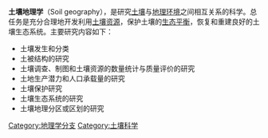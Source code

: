 '''土壤地理学'''（Soil geography），是研究[[土壤|土壤]]与[[地理环境|地理环境]]之间相互关系的科学。总任务是充分合理地开发利用[[土壤资源|土壤资源]]，保护土壤的[[生态平衡|生态平衡]]，恢复和重建良好的土壤生态系统。主要研究内容如下：

*土壤发生和分类
*土被结构的研究
*土壤调查、制图和土壤资源的数量统计与质量评价的研究
*土地生产潜力和人口承载量的研究
*土壤保护研究
*土壤生态系统的研究
*土壤地理分区或区划的研究

{{Geography topics}}
[[Category:地理学分支|Category:地理学分支]]
[[Category:土壤科学|Category:土壤科学]]